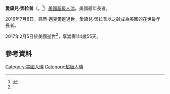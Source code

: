 {{refimprove|time=2017-02-20T06:47:22+00:00}}

'''愛黛兒·鄧拉普'''（{{lang|en|Adele Dunlap}}，{{bd|1902年|12月12日|2017年|2月5日|catIdx=Dunlap}}<ref name=fox5ny>{{Cite web |url=http://www.fox5ny.com/news/234801427-story |title=Oldest American, Adele Dunlap of New Jersey, passes away |access-date=2017-02-10 |archive-url=https://web.archive.org/web/20170209215846/http://www.fox5ny.com/news/234801427-story |archive-date=2017-02-09 |dead-url=yes }}</ref>）[[美國|美國]][[超級人瑞|超級人瑞]]，美國最年長者。

2016年7月8日，高蒂·邁克爾遜過世，愛黛兒·鄧拉普以{{Age in years and days|1902|12|12|2016|7|8}}之齡成為美國的在世最年長者。

2017年2月5日於美國逝世<ref name=fox5ny />，享嵩壽114歲55天。

== 參考資料 ==
{{reflist}}

{{S-start}}
{{Succession box|before =[[高蒂·邁克爾遜|高蒂·邁克爾遜]]|title ={{USA}}最长寿在世人物|years=2016年7月8日 - 2017年2月5日|after=[[德爾賓‧吉普森|德爾賓‧吉普森]]}}
{{S-end}}

{{us-bio-stub}}

{{DEFAULTSORT:Dunlap, Adele}}
[[Category:美國人瑞|Category:美國人瑞]]
[[Category:超級人瑞|Category:超級人瑞]]